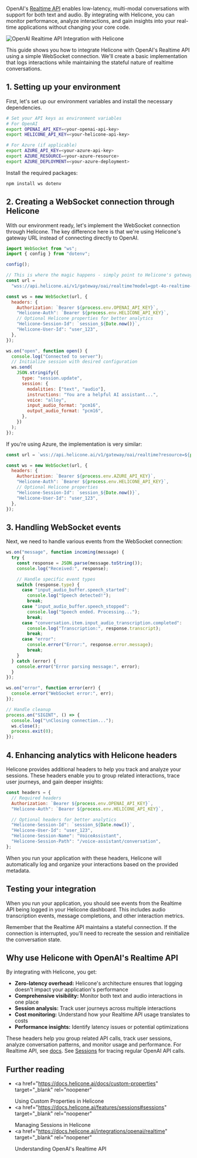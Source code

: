 OpenAI's <a href="https://platform.openai.com/docs/guides/realtime" target="_blank" rel="noopener">Realtime API</a> enables low-latency, multi-modal conversations with support for both text and audio. By integrating with Helicone, you can monitor performance, analyze interactions, and gain insights into your real-time applications without changing your core code.

![OpenAI Realtime API Integration with Helicone](/static/blog/openai-realtime-api-with-helicone/realtime-launch.webp)

This guide shows you how to integrate Helicone with OpenAI's Realtime API using a simple WebSocket connection. We'll create a basic implementation that logs interactions while maintaining the stateful nature of realtime conversations.

## 1. Setting up your environment

First, let's set up our environment variables and install the necessary dependencies.

```bash
# Set your API keys as environment variables
# For OpenAI
export OPENAI_API_KEY=<your-openai-api-key>
export HELICONE_API_KEY=<your-helicone-api-key>

# For Azure (if applicable)
export AZURE_API_KEY=<your-azure-api-key>
export AZURE_RESOURCE=<your-azure-resource>
export AZURE_DEPLOYMENT=<your-azure-deployment>
```

Install the required packages:

```bash
npm install ws dotenv
```

## 2. Creating a WebSocket connection through Helicone

With our environment ready, let's implement the WebSocket connection through Helicone. The key difference here is that we're using Helicone's gateway URL instead of connecting directly to OpenAI.

```javascript
import WebSocket from "ws";
import { config } from "dotenv";

config();

// This is where the magic happens - simply point to Helicone's gateway instead of OpenAI
const url =
  "wss://api.helicone.ai/v1/gateway/oai/realtime?model=gpt-4o-realtime-preview-2024-12-17";

const ws = new WebSocket(url, {
  headers: {
    Authorization: `Bearer ${process.env.OPENAI_API_KEY}`,
    "Helicone-Auth": `Bearer ${process.env.HELICONE_API_KEY}`,
    // Optional Helicone properties for better analytics
    "Helicone-Session-Id": `session_${Date.now()}`,
    "Helicone-User-Id": "user_123",
  },
});

ws.on("open", function open() {
  console.log("Connected to server");
  // Initialize session with desired configuration
  ws.send(
    JSON.stringify({
      type: "session.update",
      session: {
        modalities: ["text", "audio"],
        instructions: "You are a helpful AI assistant...",
        voice: "alloy",
        input_audio_format: "pcm16",
        output_audio_format: "pcm16",
      },
    })
  );
});
```

If you're using Azure, the implementation is very similar:

```javascript
const url = `wss://api.helicone.ai/v1/gateway/oai/realtime?resource=${process.env.AZURE_RESOURCE}&deployment=${process.env.AZURE_DEPLOYMENT}`;

const ws = new WebSocket(url, {
  headers: {
    Authorization: `Bearer ${process.env.AZURE_API_KEY}`,
    "Helicone-Auth": `Bearer ${process.env.HELICONE_API_KEY}`,
    // Optional Helicone properties
    "Helicone-Session-Id": `session_${Date.now()}`,
    "Helicone-User-Id": "user_123",
  },
});
```

## 3. Handling WebSocket events

Next, we need to handle various events from the WebSocket connection:

```javascript
ws.on("message", function incoming(message) {
  try {
    const response = JSON.parse(message.toString());
    console.log("Received:", response);

    // Handle specific event types
    switch (response.type) {
      case "input_audio_buffer.speech_started":
        console.log("Speech detected!");
        break;
      case "input_audio_buffer.speech_stopped":
        console.log("Speech ended. Processing...");
        break;
      case "conversation.item.input_audio_transcription.completed":
        console.log("Transcription:", response.transcript);
        break;
      case "error":
        console.error("Error:", response.error.message);
        break;
    }
  } catch (error) {
    console.error("Error parsing message:", error);
  }
});

ws.on("error", function error(err) {
  console.error("WebSocket error:", err);
});

// Handle cleanup
process.on("SIGINT", () => {
  console.log("\nClosing connection...");
  ws.close();
  process.exit(0);
});
```

## 4. Enhancing analytics with Helicone headers

Helicone provides additional headers to help you track and analyze your sessions. These headers enable you to group related interactions, trace user journeys, and gain deeper insights:

```javascript
const headers = {
  // Required headers
  Authorization: `Bearer ${process.env.OPENAI_API_KEY}`,
  "Helicone-Auth": `Bearer ${process.env.HELICONE_API_KEY}`,

  // Optional headers for better analytics
  "Helicone-Session-Id": `session_${Date.now()}`,
  "Helicone-User-Id": "user_123",
  "Helicone-Session-Name": "VoiceAssistant",
  "Helicone-Session-Path": "/voice-assistant/conversation",
};
```

When you run your application with these headers, Helicone will automatically log and organize your interactions based on the provided metadata.

## Testing your integration

When you run your application, you should see events from the Realtime API being logged in your Helicone dashboard. This includes audio transcription events, message completions, and other interaction metrics.

Remember that the Realtime API maintains a stateful connection. If the connection is interrupted, you'll need to recreate the session and reinitialize the conversation state.

## Why use Helicone with OpenAI's Realtime API

By integrating with Helicone, you get:

- **Zero-latency overhead:** Helicone's architecture ensures that logging doesn't impact your application's performance
- **Comprehensive visibility:** Monitor both text and audio interactions in one place
- **Session analysis:** Track user journeys across multiple interactions
- **Cost monitoring:** Understand how your Realtime API usage translates to costs
- **Performance insights:** Identify latency issues or potential optimizations

These headers help you group related API calls, track user sessions, analyze conversation patterns, and monitor usage and performance. For Realtime API, see <a href="https://docs.helicone.ai/integrations/openai/realtime" target="_blank" rel="noopener">docs</a>. See <a href="https://docs.helicone.ai/features/sessions" target="_blank" rel="noopener">Sessions</a> for tracing regular OpenAI API calls.

## Further reading

- <a
    href="https://docs.helicone.ai/docs/custom-properties"
    target="_blank"
    rel="noopener"
  >
    Using Custom Properties in Helicone
  </a>
- <a
    href="https://docs.helicone.ai/features/sessions#sessions"
    target="_blank"
    rel="noopener"
  >
    Managing Sessions in Helicone
  </a>
- <a
    href="https://docs.helicone.ai/integrations/openai/realtime"
    target="_blank"
    rel="noopener"
  >
    Understanding OpenAI's Realtime API
  </a>

<Questions />
